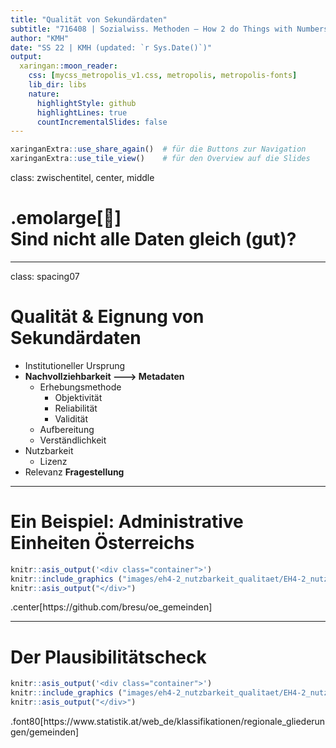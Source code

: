 ```yaml
---
title: "Qualität von Sekundärdaten"
subtitle: "716408 | Sozialwiss. Methoden – How 2 do Things with Numbers"
author: "KMH"
date: "SS 22 | KMH (updated: `r Sys.Date()`)"
output:
  xaringan::moon_reader:
    css: [mycss_metropolis_v1.css, metropolis, metropolis-fonts]
    lib_dir: libs
    nature:
      highlightStyle: github
      highlightLines: true
      countIncrementalSlides: false
---
```


```r
xaringanExtra::use_share_again()  # für die Buttons zur Navigation
xaringanExtra::use_tile_view()    # für den Overview auf die Slides
```

class: zwischentitel, center, middle

# .emolarge[🤔]<br> Sind nicht alle Daten gleich (gut)?

---

class: spacing07

# Qualität & Eignung von Sekundärdaten

* Institutioneller Ursprung
* **Nachvollziehbarkeit 🡒 Metadaten**
	+ Erhebungsmethode
		- Objektivität
		- Reliabilität
		- Validität
	+ Aufbereitung
	+ Verständlichkeit
* Nutzbarkeit
	+ Lizenz
* Relevanz **Fragestellung**

---

# Ein Beispiel: Administrative Einheiten Österreichs


```r
knitr::asis_output('<div class="container">')
knitr::include_graphics ("images/eh4-2_nutzbarkeit_qualitaet/EH4-2_nutzbarkeit_qualitaet_v1_S3_1.png")
knitr::asis_output("</div>")
```
.center[https://github.com/bresu/oe_gemeinden]


---

# Der Plausibilitätscheck

```r
knitr::asis_output('<div class="container">')
knitr::include_graphics ("images/eh4-2_nutzbarkeit_qualitaet/EH4-2_nutzbarkeit_qualitaet_v1_S4_2.png")
knitr::asis_output("</div>")
```
.font80[https://www.statistik.at/web_de/klassifikationen/regionale_gliederungen/gemeinden]


